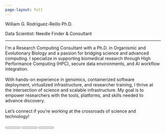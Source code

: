 ```yaml
---
page-layout: full
---
```


```{=html}
<!DOCTYPE html>
<html lang="en">

<head>
  <meta charset="utf-8">
  <title>W. Rodriguez</title>
  <meta name="description" content="Personal Website for WGR">
  <meta name="author" content="William G. Rodriguez-Reillo" />
  <meta name="viewport" content="width=device-width, initial-scale=1.0, minimum-scale=1.0, maximum-scale=1.0, user-scalable=no">
  <link rel="stylesheet" media="screen" href="main.css">
  <link href="https://fonts.googleapis.com/css?family=Quicksand" rel="stylesheet" />
  <link rel="stylesheet" href="https://cdn.jsdelivr.net/npm/bulma@0.8.2/css/bulma.min.css" />
  <link rel="stylesheet" href="https://cdnjs.cloudflare.com/ajax/libs/font-awesome/6.4.2/css/all.min.css" />
  <link rel="stylesheet" href="https://cdn.jsdelivr.net/npm/bulma-social@1/bin/bulma-social.min.css" />
  <link rel="stylesheet" href="css/styles.css" />
</head>

<body>
    <div class="tile is-6 is-parent" id="left">
      <div class="tile is-child pink post">
        <p class="title is-2 name">William G. Rodriguez-Reillo Ph.D.</p>
        <p class="subtitle has-text-grey job">Data Scientist: Needle Finder & Consultant</p>
        <hr class="hr" />
        <div class="content has-text-grey description">
          <p>
          I'm a Research Computing Consultant with a Ph.D. in Organismic and Evolutionary Biology and a passion for bridging science and advanced computing. I specialize in supporting biomedical research through High Performance Computing (HPC), secure data environments, and AI workflow integration.
          <br><br>
          With hands-on experience in genomics, containerized software deployment, virtualized infrastructure, and researcher training, I thrive at the intersection of science and scalable infrastructure. My goal is to empower researchers with the tools, platforms, and skills needed to advance discovery.
          <br><br>
          Let’s connect if you’re working at the crossroads of science and technology!
          </p>
        </div>
        <div class="buttons">
          <button class="button is-medium is-x-twitter" style="width: 50px;" onclick="window.open('https://twitter.com/genobriel','_blank')">
            <i class="fa-brands fa-x-twitter fa-lg"></i>
          </button>
          <button class="button is-medium is-linkedin" style="width: 50px;" onclick="window.open('https://linkedin.com/in/wreillo','_blank')">
            <i class="fab fa-linkedin-in fa-lg"></i>
          </button>
          <button class="button is-medium is-github" style="width: 50px;" onclick="window.open('https://github.com/wreillo','_blank')">
            <i class="fab fa-github fa-lg"></i>
          </button>
        </div>
      </div>
    </div>
    <div class="tile is-6 is-parent" id="right"></div>  
  </body>
</html>
```
